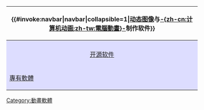 {| class="navbox collapsible autocollapse"
! colspan="4"| {{#invoke:navbar|navbar|collapsible=1|[[动态图像]]与[[计算机动画|-{zh-cn:计算机动画;zh-tw:電腦動畫}-]]制作软件}}
|-
! style="background:#ddddff" colspan="2"|
! style="background:#ddddff; width:45%"| 2D
! style="background:#ddddff; width:45%"| 3D
|-
! colspan="2" style="background:#ddddff; text-align:center"| [[开源软件]]
| style="text-align:left; vertical-align:top;" class="navbox-even"| {{flatlist|
* {{link-en|Ajax Animator|Ajax Animator}}
* {{link-en|Autodesk Animator}}
* {{link-en|Tupi|Tupi (software)}}
* {{link-en|SWFTools|SWFTools}}
* [[Pencil2D]]
* [[Synfig]]
* {{link-en|Toonz|Toonz|OpenToonz}}
}}
| style="text-align:left; vertical-align:top;" class="navbox-even"| {{flatlist|
* [[Art of Illusion]]
* [[Blender]]
* {{link-en|K-3D|K-3D}}
* {{link-en|OpenFX|OpenFX}}
* {{link-en|Seamless3d|Seamless3d}}
* {{link-en|Toonloop|Toonloop}}
}}
|-
! rowspan="3" style="background:#ddddff"| [[專有軟體]]
! style="background:#e6e6ff"| 免費
| style="text-align:left; vertical-align:top;" class="navbox-odd"| {{flatlist|
* [[Pivot Stickfigure Animator]]
* {{link-en|TISFAT|TISFAT}}
* [[Vectorian Giotto]]
}}
| style="text-align:left; vertical-align:top;" class="navbox-even"| {{flatlist|
* {{link-en|Clara.io|Clara.io}}
* {{link-en|DAZ Studio|DAZ Studio}}
* [[MikuMikuDance]]
* [[起源引擎電影編輯器]]
}}
|-
! style="background:#e6e6ff"| 商業
| style="text-align:left; vertical-align:top;" class="navbox-even"| {{flatlist|
* [[Adobe After Effects]]
* [[Adobe Flash]]
* [[Adobe Animate]]
* [[Anime Studio]]
* {{link-en|Antics 2-D Animation|Antics 2-D Animation}}
* {{link-en|Apple iAd Producer|Apple iAd Producer}}
* {{link-en|Autodesk Animator|Autodesk Animator}}
* {{link-en|Cacani|Cacani}}
* {{link-en|Crazytalk|Crazytalk}}
* {{link-en|DigiCel FlipBook|DigiCel FlipBook}}
* {{link-en|DrawPlus|DrawPlus}}
* {{link-en|Avid Elastic Reality|Elastic Reality}}
* {{link-en|Express Animator|Express Animator}}
* {{link-en|Fantavision|Fantavision}}
* {{link-en|Gryphon Software Morph|Gryphon Software Morph}}
* {{link-en|Mediator|Mediator (software)}}
* [[Motion]]
* [[ParticleIllusion]]
* {{link-en|RETAS|RETAS}}
* {{link-en|SWiSH Max|SWiSH Max}}
* {{link-en|Stykz|Stykz}}
* [[Toon Boom Animation]]
* {{link-en|Toonz|Toonz}}
* {{link-en|Toufee|Toufee}}
* [[TVPaint]]
* [[Clip Studio Paint]]
}}
| style="text-align:left; vertical-align:top;" class="navbox-even"| {{flatlist|
* [[3ds Max|Autodesk 3ds Max]]
* [[Maya|Autodesk Maya]]
* {{link-en|Autodesk MotionBuilder|Autodesk MotionBuilder}}
* [[Autodesk Softimage]]
* {{link-en|Bryce (software)|Bryce (software)}}
* {{link-en|Carrara (software)|Carrara (software)}}
* [[Cinema 4D]]
* {{link-en|Dimp Animator|Dimp Animator}}
* [[Dynamation (software)|Dynamation]]
* {{link-en|Fix8|Fix8}}
* [[Houdini]]
* [[LightWave 3D]]
* [[MASSIVE]]
* {{link-en|Messiah|Messiah (software)}}
* {{link-en|Moviestorm|Moviestorm}}
* {{link-en|Shark 3D|Shark 3D}}
* {{link-en|Softimage 3D|Softimage 3D}}
* {{link-en|Strata 3D|Strata 3D}}
* {{link-en|Swift 3D|Swift 3D}}
* {{link-en|Presto (animation software)}} (used by [[Pixar]] in-house)
}}


|}<noinclude>
[[Category:動畫軟體]]
</noinclude>
